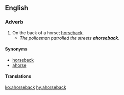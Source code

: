 ==English==

===Adverb===
{{en-adv|-}}

# On the back of a horse; [[horseback#Adverb|horseback]].
#* ''The policeman patrolled the streets '''ahorseback'''.''

====Synonyms====
* [[horseback]]
* [[ahorse]]

====Translations====
{{trans-see|on the back of a horse|horseback}}

[[ko:ahorseback]]
[[hy:ahorseback]]